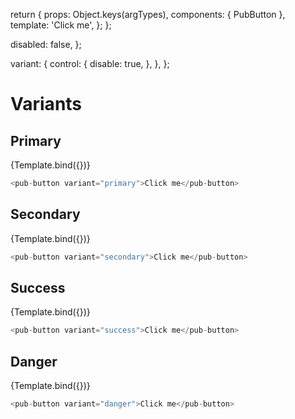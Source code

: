 
<Meta title="Components/pub-button" component={PubButton} />

  return {
    props: Object.keys(argTypes),
    components: { PubButton },
    template: '<pub-button v-bind="$props">Click me</pub-button>',
  };
};

  disabled: false,
};

  variant: {
    control: {
      disable: true,
    },
  },
};

# Variants

## Primary

<Canvas>
  <Story
    name="Primary"
    args={{ ...commonArguments, variant: 'primary' }}
    argTypes={commonArgTypes}
  >
    {Template.bind({})}
  </Story>
</Canvas>

```javascript
<pub-button variant="primary">Click me</pub-button>
```

<ArgsTable story="Primary" />

## Secondary

<Canvas>
  <Story
    name="Secondary"
    args={{ ...commonArguments, variant: 'secondary' }}
    argTypes={commonArgTypes}
  >
    {Template.bind({})}
  </Story>
</Canvas>

```javascript
<pub-button variant="secondary">Click me</pub-button>
```

<ArgsTable story="Secondary" />

## Success

<Canvas>
  <Story
    name="Success"
    args={{ ...commonArguments, variant: 'success' }}
    argTypes={commonArgTypes}
  >
    {Template.bind({})}
  </Story>
</Canvas>

```javascript
<pub-button variant="success">Click me</pub-button>
```

<ArgsTable story="Success" />

## Danger

<Canvas>
  <Story
    name="Danger"
    args={{ ...commonArguments, variant: 'danger' }}
    argTypes={commonArgTypes}
  >
    {Template.bind({})}
  </Story>
</Canvas>

```javascript
<pub-button variant="danger">Click me</pub-button>
```

<ArgsTable story="Danger" />
